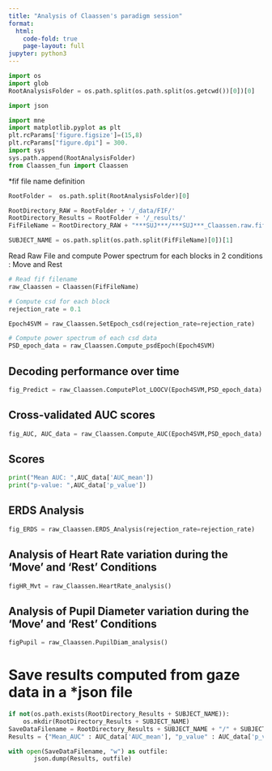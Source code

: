 ```yaml
---
title: "Analysis of Claassen's paradigm session"
format:
  html:
    code-fold: true
    page-layout: full
jupyter: python3
---
```



```python
import os 
import glob
RootAnalysisFolder = os.path.split(os.path.split(os.getcwd())[0])[0]

import json

import mne
import matplotlib.pyplot as plt
plt.rcParams['figure.figsize']=(15,8)
plt.rcParams["figure.dpi"] = 300.
import sys
sys.path.append(RootAnalysisFolder)
from Claassen_fun import Claassen
```


*fif file name definition

```python

RootFolder =  os.path.split(RootAnalysisFolder)[0]

RootDirectory_RAW = RootFolder + '/_data/FIF/'
RootDirectory_Results = RootFolder + '/_results/'
FifFileName = RootDirectory_RAW + "***SUJ***/***SUJ***_Claassen.raw.fif"

SUBJECT_NAME = os.path.split(os.path.split(FifFileName)[0])[1]

```


Read Raw File and compute Power spectrum for each blocks in 2 conditions : Move and Rest

```python

# Read fif filename 
raw_Claassen = Claassen(FifFileName)

# Compute csd for each block 
rejection_rate = 0.1

Epoch4SVM = raw_Claassen.SetEpoch_csd(rejection_rate=rejection_rate)

# Compute power spectrum of each csd data
PSD_epoch_data = raw_Claassen.Compute_psdEpoch(Epoch4SVM)	
```

## Decoding performance over time

```python
fig_Predict = raw_Claassen.ComputePlot_LOOCV(Epoch4SVM,PSD_epoch_data)	
```


## Cross-validated AUC scores
```python
fig_AUC, AUC_data = raw_Claassen.Compute_AUC(Epoch4SVM,PSD_epoch_data)
```
## Scores

```python
print("Mean AUC: ",AUC_data['AUC_mean'])
print("p-value: ",AUC_data['p_value'])

```



## ERDS Analysis
```python
fig_ERDS = raw_Claassen.ERDS_Analysis(rejection_rate=rejection_rate)
```

## Analysis of Heart Rate variation during the 'Move' and 'Rest' Conditions
```python
figHR_Mvt = raw_Claassen.HeartRate_analysis()
```

## Analysis of Pupil Diameter variation during the 'Move' and 'Rest' Conditions
```python
figPupil = raw_Claassen.PupilDiam_analysis()
```



# Save results computed from gaze data in a *json file
```python
if not(os.path.exists(RootDirectory_Results + SUBJECT_NAME)):
	os.mkdir(RootDirectory_Results + SUBJECT_NAME)
SaveDataFilename = RootDirectory_Results + SUBJECT_NAME + "/" + SUBJECT_NAME + "_Claassen.json"
Results = {"Mean_AUC" : AUC_data['AUC_mean'], "p_value" : AUC_data['p_value']}

with open(SaveDataFilename, "w") as outfile: 
	   json.dump(Results, outfile)
	   
```
